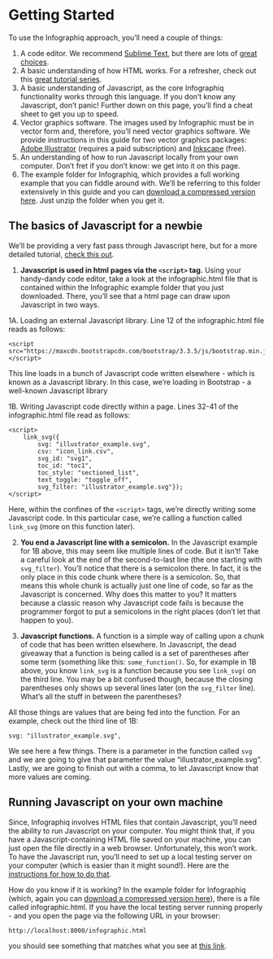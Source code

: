 # Getting Started {#getting_started}

To use the Infographiq approach, you'll need a couple of things:

1.  A code editor. We recommend [Sublime Text](https://www.sublimetext.com/), but there are lots of [great choices](https://www.creativebloq.com/advice/best-code-editors).
2.  A basic understanding of how HTML works. For a refresher, check out this [great tutorial series](https://www.w3schools.com/html/default.asp).
3.  A basic understanding of Javascript, as the core Infographiq functionality works through this language. If you don't know any Javascript, don't panic! Further down on this page, you'll find a cheat sheet to get you up to speed.
4.  Vector graphics software. The images used by Infographic must be in vector form and, therefore, you'll need vector graphics software. We provide instructions in this guide for two vector graphics packages: [Adobe Illustrator](https://www.adobe.com/products/illustrator.html) (requires a paid subscription) and [Inkscape](https://inkscape.org/) (free).
5.  An understanding of how to run Javascript locally from your own computer. Don't fret if you don't know: we get into it on this page.
6.  The example folder for Infographiq, which provides a full working example that you can fiddle around with. We'll be referring to this folder extensively in this guide and you can [download a compressed version here](https://marinebon.org/infographiqJS/infographiq_example.zip). Just unzip the folder when you get it.

## The basics of Javascript for a newbie {#javascript_basics}

We'll be providing a very fast pass through Javascript here, but for a more detailed tutorial, [check this out](https://www.w3schools.com/js/default.asp).

1.  **Javascript is used in html pages via the `<script>` tag.** Using your handy-dandy code editor, take a look at the infographic.html file that is contained within the Infographic example folder that you just downloaded. There, you'll see that a html page can draw upon Javascript in two ways.

1A. Loading an external Javascript library. Line 12 of the infographic.html file reads as follows:

    <script src="https://maxcdn.bootstrapcdn.com/bootstrap/3.3.5/js/bootstrap.min.js"></script>

This line loads in a bunch of Javascript code written elsewhere - which is known as a Javascript library. In this case, we're loading in Bootstrap - a well-known Javascript library

1B. Writing Javascript code directly within a page. Lines 32-41 of the infographic.html file read as follows:

    <script>
        link_svg({
            svg: "illustrator_example.svg", 
            csv: "icon_link.csv", 
            svg_id: "svg1", 
            toc_id: "toc1",
            toc_style: "sectioned_list",
            text_toggle: "toggle_off",
            svg_filter: "illustrator_example.svg"});
    </script>

Here, within the confines of the `<script>` tags, we're directly writing some Javascript code. In this particular case, we're calling a function called `link_svg` (more on this function later).

2.  **You end a Javascript line with a semicolon.** In the Javascript example for 1B above, this may seem like multiple lines of code. But it isn't! Take a careful look at the end of the second-to-last line (the one starting with `svg_filter`). You'll notice that there is a semicolon there. In fact, it is the only place in this code chunk where there is a semicolon. So, that means this whole chunk is actually just one line of code, so far as the Javascript is concerned. Why does this matter to you? It matters because a classic reason why Javascript code fails is because the programmer forgot to put a semicolons in the right places (don't let that happen to you).

3.  **Javascript functions.** A function is a simple way of calling upon a chunk of code that has been written elsewhere. In Javascript, the dead giveaway that a function is being called is a set of parentheses after some term (something like this: `some_function()`. So, for example in 1B above, you know `link_svg` is a function because you see `link_svg(` on the third line. You may be a bit confused though, because the closing parentheses only shows up several lines later (on the `svg_filter` line). What's all the stuff in between the parentheses?

All those things are values that are being fed into the function. For an example, check out the third line of 1B:

    svg: "illustrator_example.svg",

We see here a few things. There is a parameter in the function called `svg` and we are going to give that parameter the value "illustrator_example.svg". Lastly, we are going to finish out with a comma, to let Javascript know that more values are coming.

## Running Javascript on your own machine {#localhost}

Since, Infographiq involves HTML files that contain Javascript, you'll need the ability to run Javascript on your computer. You might think that, if you have a Javascript-containing HTML file saved on your machine, you can just open the file directly in a web browser. Unfortunately, this won't work. To have the Javascript run, you'll need to set up a local testing server on your computer (which is easier than it might sound!). Here are the [instructions for how to do that](https://developer.mozilla.org/en-US/docs/Learn/Common_questions/set_up_a_local_testing_server#running_a_simple_local_http_server).

How do you know if it is working? In the example folder for Infographiq (which, again you can [download a compressed version here](https://marinebon.org/infographiqJS/infographiq_example.zip)), there is a file called infographic.html. If you have the local testing server running properly - and you open the page via the following URL in your browser:

    http://localhost:8000/infographic.html

you should see something that matches what you see at [this link](https://marinebon.org/infographiqJS/infographiq_example/infographic.html).
